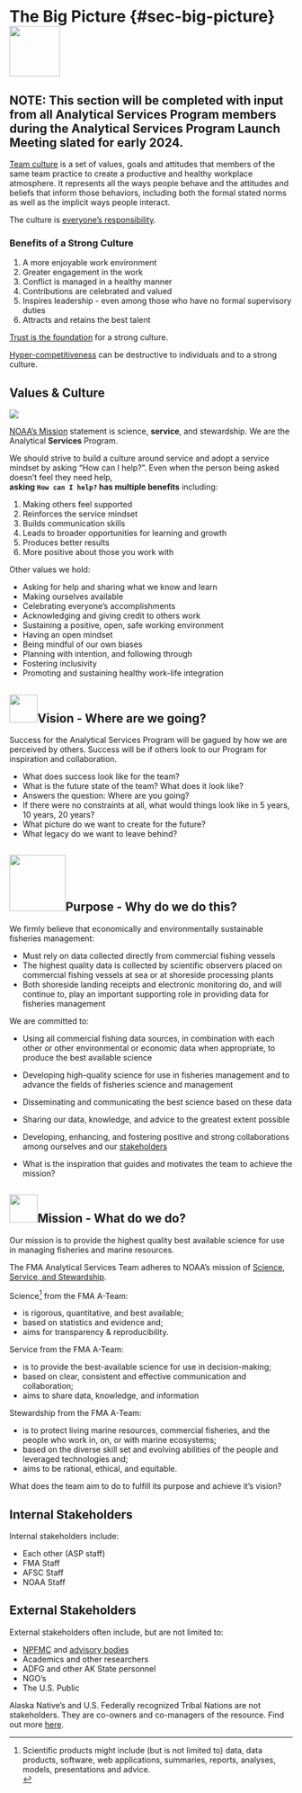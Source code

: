 
# The Big Picture {#sec-big-picture}![](_img/lightbulbicon.jpg){height=90}

## NOTE: This section will be completed with input from all Analytical Services Program members during the Analytical Services Program Launch Meeting slated for early 2024.

[Team culture](https://www.youtube.com/watch?v=IlH0GgVbhwM) is a set of values, goals and attitudes that members of the same team practice to create a productive and healthy workplace atmosphere. It represents all the ways people behave and the attitudes and beliefs that inform those behaviors, including both the formal stated norms as well as the implicit ways people interact.      

The culture is [everyone's responsibility](https://www.youtube.com/watch?v=6MEocQzw-54).

### Benefits of a Strong Culture

1. A more enjoyable work environment    
2. Greater engagement in the work    
3. Conflict is managed in a healthy manner    
4. Contributions are celebrated and valued    
5. Inspires leadership - even among those who have no formal supervisory duties    
6. Attracts and retains the best talent

[Trust is the foundation](https://www.youtube.com/watch?v=W5qQJhe7sLE) for a strong culture. 

[Hyper-competitiveness](https://www.youtube.com/watch?v=jtpOYxsZj7o) can be destructive to individuals and to a strong culture.


## Values & Culture
![](_img/values.jpg){height=300, align='center'}

[NOAA's Mission](https://www.noaa.gov/our-mission-and-vision) statement is science, **service**, and stewardship.  We are the Analytical **Services** Program.

We should strive to build a culture around service and adopt a service mindset by asking "How can I help?". Even when the person being asked doesn't feel they need help,    
**asking `How can I help?` has multiple benefits** including:

1. Making others feel supported    
2. Reinforces the service mindset    
3. Builds communication skills    
4. Leads to broader opportunities for learning and growth    
5. Produces better results    
6. More positive about those you work with    

Other values we hold:

* Asking for help and sharing what we know and learn
* Making ourselves available
* Celebrating everyone's accomplishments
* Acknowledging and giving credit to others work
* Sustaining a positive, open, safe working environment
* Having an open mindset
* Being mindful of our own biases
* Planning with intention, and following through
* Fostering inclusivity
* Promoting and sustaining healthy work-life integration

## ![](_img/visionicon.png){height=50}Vision - Where are we going?
<!-- ![](_img/visionicon.png){height=50, align= 'center'} -->

Success for the Analytical Services Program will be gagued by how we are perceived by others. Success will be if others look to our Program for inspiration and collaboration. 

* What does success look like for the team?
* What is the future state of the team? What does it look like?
* Answers the question: Where are you going?
* If there were no constraints at all, what would things look like in 5 years, 10 years, 20 years?
* What picture do we want to create for the future?
* What legacy do we want to leave behind?

## ![](_img/purpose_icon.png){height=100}Purpose - Why do we do this?

We firmly believe that economically and environmentally sustainable fisheries management:

* Must rely on data collected directly from commercial fishing vessels    
* The highest quality data is collected by scientific observers placed on commercial fishing vessels at sea or at shoreside processing plants    
* Both shoreside landing receipts and electronic monitoring do, and will continue to, play an important supporting role in providing data for fisheries management

We are committed to: 

* Using all commercial fishing data sources, in combination with each other or other environmental or economic data when appropriate, to produce the best available science    
* Developing high-quality science for use in fisheries management and to advance the fields of fisheries science and management    
* Disseminating and communicating the best science based on these data    
* Sharing our data, knowledge, and advice to the greatest extent possible    
* Developing, enhancing, and fostering positive and strong collaborations among ourselves and our [stakeholders](02-the-big-picture.qmd#subsec-stakeholders)

* What is the inspiration that guides and motivates the team to achieve the mission?

## ![](_img/mission_icon.png){height=50}Mission - What do we do?

Our mission is to provide the highest quality best available science for use in managing fisheries and marine resources.

The FMA Analytical Services Team adheres to NOAA's mission of [Science, Service, and Stewardship](https://www.noaa.gov/our-mission-and-vision).

Science^[Scientific products might include (but is not limited to) data, data products, software, web applications, summaries, reports, analyses, models, presentations and advice.  
] from the FMA A-Team:

- is rigorous, quantitative, and best available;
- based on statistics and evidence and;
- aims for transparency & reproducibility.

Service from the FMA A-Team:

- is to provide the best-available science for use in decision-making;
- based on clear, consistent and effective communication and collaboration;
- aims to share data, knowledge, and information

Stewardship from the FMA A-Team:

- is to protect living marine resources, commercial fisheries, and the people who work in, on, or with marine ecosystems;
- based on the diverse skill set and evolving abilities of the people and leveraged technologies and;
- aims to be rational, ethical, and equitable.

What does the team aim to do to fulfill its purpose and achieve it's vision?


## Internal Stakeholders{#subsec-stakeholders}
Internal stakeholders include:

  * Each other (ASP staff)
  * FMA Staff    
  * AFSC Staff    
  * NOAA Staff

## External Stakeholders
External stakeholders often include, but are not limited to:    

* [NPFMC](https://www.npfmc.org/) and [advisory bodies](https://www.npfmc.org/about-the-council/advisory-groups/)    
* Academics and other researchers    
* ADFG and other AK State personnel    
* NGO's    
* The U.S. Public

Alaska Native's and U.S. Federally recognized Tribal Nations are not stakeholders.  They are co-owners and co-managers of the resource. Find out more [here](https://www.noaa.gov/sites/default/files/2023-06/NOAA_Tribal_Consultation_Handbook%202023_FINAL.pdf).
